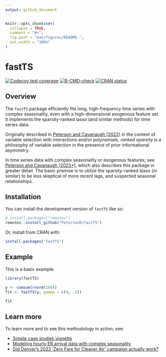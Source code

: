 ```yaml
---
output: github_document
---
```


<!-- README.md is generated from README.Rmd. Please edit that file -->

```r
knitr::opts_chunk$set(
  collapse = TRUE,
  comment = "#>",
  fig.path = "man/figures/README-",
  out.width = "100%"
)
```

# fastTS

<!-- badges: start -->
[![Codecov test coverage](https://codecov.io/gh/petersonR/fastTS/branch/main/graph/badge.svg)](https://app.codecov.io/gh/petersonR/fastTS?branch=main)
[![R-CMD-check](https://github.com/petersonR/fastTS/actions/workflows/R-CMD-check.yaml/badge.svg)](https://github.com/petersonR/fastTS/actions/workflows/R-CMD-check.yaml)
[![CRAN status](https://www.r-pkg.org/badges/version/fastTS)](https://CRAN.R-project.org/package=fastTS)
<!-- badges: end -->

## Overview

The `fastTS` package efficiently fits long, high-frequency time series with complex seasonality, even with a high-dimensional exogenous feature set. It implements the sparsity-ranked lasso (and similar methods) for time series data.

Originally described in [Peterson and Cavanaugh (2022)](https://doi.org/10.1007/s10182-021-00431-7) in the context of variable selection with interactions and/or polynomials, *ranked sparsity* is a philosophy of variable selection in the presence of prior informational asymmetry. 

In time series data with complex seasonality or exogenous features; see [Peterson and Cavanaugh (2023+)](https://doi.org/10.48550/arXiv.2211.01492), which also describes this package in greater detail. The basic premise is to utilize the sparsity-ranked lasso (or similar) to be less skeptical of more recent lags, and suspected seasonal relationships. 


## Installation

You can install the development version of `fastTS` like so:

```r
# install.packages("remotes")
remotes::install_github("PetersonR/fastTS")
```

Or, install from CRAN with:

```r
install.packages("fastTS")
```

## Example

This is a basic example.

```r
library(fastTS)

y <- cumsum(rnorm(100))
fit <- fastTS(y, gamma = c(0, .5))

fit
```

## Learn more

To learn more and to see this methodology in action, see: 

- [Simple case studies vignette](https://petersonr.github.io/fastTS/articles/case_studies.html)
- [Modeling hourly ER arrival data with complex seasonality](https://petersonr.github.io/fastTS/articles/hourly_er_visits.html)
- [Did Denver’s 2022 ‘Zero Fare for Cleaner Air’ campaign actually work?](https://data-diction.com/posts/did-denver-zero-fare-policy-work/#modeling)
